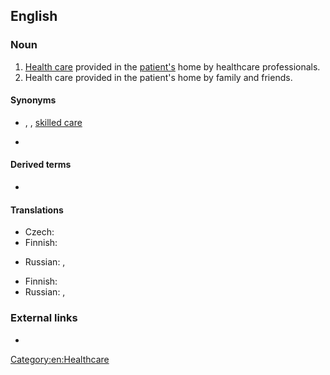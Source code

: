 ==English==

===Noun===
{{en-noun|head=[[home]] [[care]]|-}}

# [[health care|Health care]] provided in the [[patient|patient's]] home by healthcare professionals.
# Health care provided in the patient's home by family and friends.

====Synonyms====
* {{sense|by healthcare professionals}} {{l|en|home health care}}, {{l|en|formal care}}, {{qualifier|US}} [[skilled care]]
* {{l|en|domiciliary care}}

====Derived terms====
* {{l|en|home carer}}

====Translations====
{{trans-top|health care provided in the patient's home by healthcare professionals}}
* Czech: {{t|cs|domácí péče|f}}
* Finnish: {{t|fi|kotihoito}}
{{trans-mid}}
* Russian: {{t|ru|медици́нская по́мощь на дому́|f}}, {{t|ru|стациона́р на дому́|m}}
{{trans-bottom}}

{{trans-top|health care provided in the patient's home by family and friends}}
* Finnish: {{t|fi|kotihoito}}
* Russian: {{t|ru|дома́шний ухо́д|m}}, {{t|ru|ухо́д на дому́|m}}
{{trans-mid}}
{{trans-bottom}}

===External links===
* {{pedia}}

[[Category:en:Healthcare]]